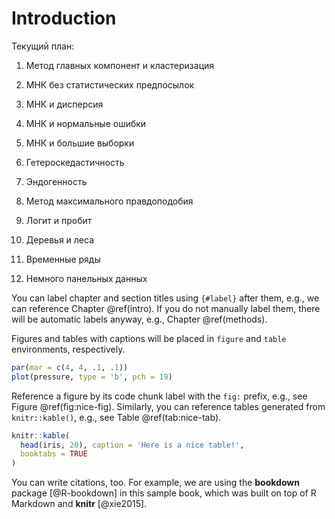 # Introduction {#intro}


Текущий план:

1. Метод главных компонент и кластеризация

1. МНК без статистических предпосылок

1. МНК и дисперсия

1. МНК и нормальные ошибки

1. МНК и большие выборки

1. Гетероскедастичность

1. Эндогенность 

1. Метод максимального правдоподобия

1. Логит и пробит

1. Деревья и леса

1. Временные ряды

1. Немного панельных данных








You can label chapter and section titles using `{#label}` after them, e.g., we can reference Chapter \@ref(intro). If you do not manually label them, there will be automatic labels anyway, e.g., Chapter \@ref(methods).

Figures and tables with captions will be placed in `figure` and `table` environments, respectively.

```r
par(mar = c(4, 4, .1, .1))
plot(pressure, type = 'b', pch = 19)
```

Reference a figure by its code chunk label with the `fig:` prefix, e.g., see Figure \@ref(fig:nice-fig). Similarly, you can reference tables generated from `knitr::kable()`, e.g., see Table \@ref(tab:nice-tab).

```r
knitr::kable(
  head(iris, 20), caption = 'Here is a nice table!',
  booktabs = TRUE
)
```

You can write citations, too. For example, we are using the **bookdown** package [@R-bookdown] in this sample book, which was built on top of R Markdown and **knitr** [@xie2015].
